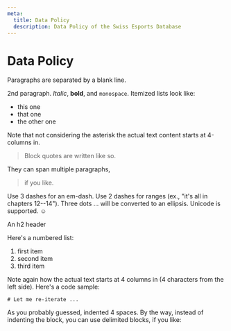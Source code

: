 ```yaml
---
meta:
  title: Data Policy
  description: Data Policy of the Swiss Esports Database
---
```



# Data Policy
Paragraphs are separated by a blank line.

2nd paragraph. *Italic*, **bold**, and `monospace`. Itemized lists
look like:

  * this one
  * that one
  * the other one

Note that not considering the asterisk the actual text
content starts at 4-columns in.

> Block quotes are
> written like so.

They can span multiple paragraphs,
> if you like.

Use 3 dashes for an em-dash. Use 2 dashes for ranges (ex., "it's all
in chapters 12--14"). Three dots ... will be converted to an ellipsis.
Unicode is supported. ☺



An h2 header

Here's a numbered list:

 1. first item
 2. second item
 3. third item

Note again how the actual text starts at 4 columns in (4 characters
from the left side). Here's a code sample:

    # Let me re-iterate ...


As you probably guessed, indented 4 spaces. By the way, instead of
indenting the block, you can use delimited blocks, if you like:
